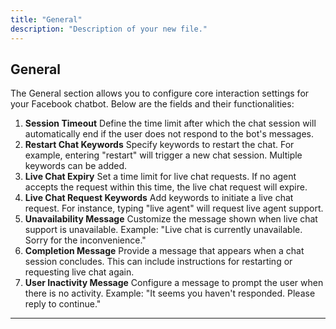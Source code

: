 ```yaml
---
title: "General"
description: "Description of your new file."
---
```


## **General**

The General section allows you to configure core interaction settings for your Facebook  chatbot. Below are the fields and their functionalities:

1. **Session Timeout** Define the time limit after which the chat session will automatically end if the user does not respond to the bot's messages.
2. **Restart Chat Keywords** Specify keywords to restart the chat. For example, entering "restart" will trigger a new chat session. Multiple keywords can be added.
3. **Live Chat Expiry** Set a time limit for live chat requests. If no agent accepts the request within this time, the live chat request will expire.
4. **Live Chat Request Keywords** Add keywords to initiate a live chat request. For instance, typing "live agent" will request live agent support.
5. **Unavailability Message** Customize the message shown when live chat support is unavailable. Example: "Live chat is currently unavailable. Sorry for the inconvenience."
6. **Completion Message** Provide a message that appears when a chat session concludes. This can include instructions for restarting or requesting live chat again.
7. **User Inactivity Message** Configure a message to prompt the user when there is no activity. Example: "It seems you haven't responded. Please reply to continue."

---